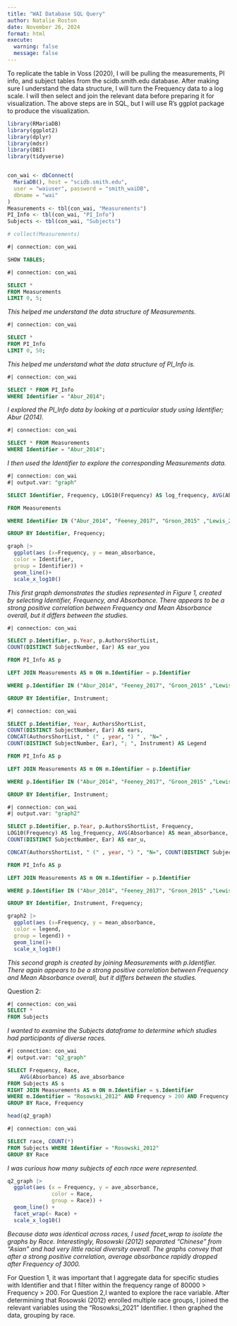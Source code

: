 ```yaml
---
title: "WAI Database SQL Query"
author: Natalie Roston
date: November 26, 2024
format: html
execute:
  warning: false
  message: false
---
```


To replicate the table in Voss (2020), I will be pulling the measurements, PI info, and subject tables from the scidb.smith.edu database. After making sure I understand the data structure, I will turn the Frequency data to a log scale. I will then select and join the relevant data before preparing it for visualization. The above steps are in SQL, but I will use R's ggplot package to produce the visualization.

```r
library(RMariaDB)
library(ggplot2)
library(dplyr)
library(mdsr)
library(DBI)
library(tidyverse)


con_wai <- dbConnect(
  MariaDB(), host = "scidb.smith.edu",
  user = "waiuser", password = "smith_waiDB", 
  dbname = "wai"
)
Measurements <- tbl(con_wai, "Measurements")
PI_Info <- tbl(con_wai, "PI_Info")
Subjects <- tbl(con_wai, "Subjects")

# collect(Measurements)
```

```sql
#| connection: con_wai

SHOW TABLES;
```

```sql
#| connection: con_wai

SELECT *
FROM Measurements
LIMIT 0, 5;
```

*This helped me understand the data structure of Measurements.*

```sql
#| connection: con_wai

SELECT *
FROM PI_Info
LIMIT 0, 50;
```

*This helped me understand what the data structure of PI_Info is.*

```sql
#| connection: con_wai

SELECT * FROM PI_Info
WHERE Identifier = "Abur_2014";
```

*I explored the PI_Info data by looking at a particular study using Identifier; Abur (2014).*

```sql
#| connection: con_wai

SELECT * FROM Measurements
WHERE Identifier = "Abur_2014";
```

*I then used the Identifier to explore the corresponding Measurements data.*

```sql
#| connection: con_wai
#| output.var: "graph"

SELECT Identifier, Frequency, LOG10(Frequency) AS log_frequency, AVG(Absorbance) AS mean_absorbance

FROM Measurements

WHERE Identifier IN ("Abur_2014", "Feeney_2017", "Groon_2015" ,"Lewis_2015", "Liu_2008", "Rosowski_2012", "Shahnaz_2006", "Shaver_2013" , "Sun_2016", "Voss_1994", "Voss_2010", "Werner_2010" ) AND Frequency > 200 AND Frequency < 8000

GROUP BY Identifier, Frequency;
```

```r
graph |>
  ggplot(aes (x=Frequency, y = mean_absorbance,
  color = Identifier,
  group = Identifier)) +
  geom_line()+
  scale_x_log10()

```

*This first graph demonstrates the studies represented in Figure 1, created by selecting Identifier, Frequency, and Absorbance. There appears to be a strong positive correlation between Frequency and Mean Absorbance overall, but it differs between the studies.*

```sql
#| connection: con_wai

SELECT p.Identifier, p.Year, p.AuthorsShortList,
COUNT(DISTINCT SubjectNumber, Ear) AS ear_you

FROM PI_Info AS p

LEFT JOIN Measurements AS m ON m.Identifier = p.Identifier

WHERE p.Identifier IN ("Abur_2014", "Feeney_2017", "Groon_2015" ,"Lewis_2015", "Liu_2008", "Rosowski_2012", "Shahnaz_2006", "Shaver_2013" , "Sun_2016", "Voss_1994", "Voss_2010", "Werner_2010" ) AND Frequency > 200 AND Frequency < 8000

GROUP BY Identifier, Instrument;


```

```sql
#| connection: con_wai

SELECT p.Identifier, Year, AuthorsShortList,
COUNT(DISTINCT SubjectNumber, Ear) AS ears,
CONCAT(AuthorsShortList, " (" , year, ") " , "N=" ,
COUNT(DISTINCT SubjectNumber, Ear), "; ", Instrument) AS Legend

FROM PI_Info AS p

LEFT JOIN Measurements AS m ON m.Identifier = p.Identifier

WHERE p.Identifier IN ("Abur_2014", "Feeney_2017", "Groon_2015" ,"Lewis_2015", "Liu_2008", "Rosowski_2012", "Shahnaz_2006", "Shaver_2013" , "Sun_2016", "Voss_1994", "Voss_2010", "Werner_2010" ) AND Frequency > 200 AND Frequency < 8000

GROUP BY Identifier, Instrument;


```

```sql
#| connection: con_wai
#| output.var: "graph2"

SELECT p.Identifier, p.Year, p.AuthorsShortList, Frequency,
LOG10(Frequency) AS log_frequency, AVG(Absorbance) AS mean_absorbance,
COUNT(DISTINCT SubjectNumber, Ear) AS ear_u,

CONCAT(AuthorsShortList, " (" , year, ") ", "N=", COUNT(DISTINCT SubjectNumber, Ear), "; ", Instrument) AS legend

FROM PI_Info AS p

LEFT JOIN Measurements AS m ON m.Identifier = p.Identifier

WHERE p.Identifier IN ("Abur_2014", "Feeney_2017", "Groon_2015" ,"Lewis_2015", "Liu_2008", "Rosowski_2012", "Shahnaz_2006", "Shaver_2013" , "Sun_2016", "Voss_1994", "Voss_2010", "Werner_2010" ) AND Frequency > 200 AND Frequency < 8000

GROUP BY Identifier, Instrument, Frequency;
```

```r
graph2 |>
  ggplot(aes (x=Frequency, y = mean_absorbance,
  color = legend,
  group = legend)) +
  geom_line()+
  scale_x_log10()

```

*This second graph is created by joining Measurements with p.Identifier. There again appears to be a strong positive correlation between Frequency and Mean Absorbance overall, but it differs between the studies.*

Question 2:

```sql
#| connection: con_wai
SELECT *
FROM Subjects
```

*I wanted to examine the Subjects dataframe to determine which studies had participants of diverse races.*

```sql
#| connection: con_wai
#| output.var: "q2_graph"

SELECT Frequency, Race,
    AVG(Absorbance) AS ave_absorbance
FROM Subjects AS s
RIGHT JOIN Measurements AS m ON m.Identifier = s.Identifier 
WHERE m.Identifier = "Rosowski_2012" AND Frequency > 200 AND Frequency < 8000
GROUP BY Race, Frequency
```

```r
head(q2_graph)
```

```sql
#| connection: con_wai

SELECT race, COUNT(*)
FROM Subjects WHERE Identifier = "Rosowski_2012"
GROUP BY Race
```

*I was curious how many subjects of each race were represented.*

```r
q2_graph |>
  ggplot(aes (x = Frequency, y = ave_absorbance,
              color = Race,
              group = Race)) +
  geom_line() +
  facet_wrap(~ Race) + 
  scale_x_log10()
```

*Because data was identical across races, I used facet_wrap to isolate the graphs by Race. Interestingly, Rosowski (2012) separated "Chinese" from "Asian" and had very little racial diversity overall. The graphs convey that after a strong positive correlation, average absorbance rapidly dropped after Frequency of 3000.*

For Question 1, it was important that I aggregate data for specific studies with Identifier and that I filter within the frequency range of 80000 \> Frequency \> 200. For Question 2,I wanted to explore the race variable. After determiniing that Rosowski (2012) enrolled multiple race groups, I joined the relevant variables using the "Rosowksi_2021" Identifier. I then graphed the data, grouping by race.
